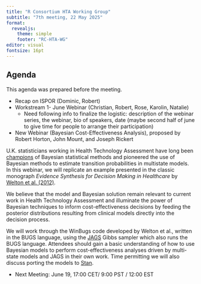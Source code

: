 ```yaml
---
title: "R Consortium HTA Working Group"
subtitle: "7th meeting, 22 May 2025"
format:
  revealjs: 
    theme: simple
    footer: "RC-HTA-WG"
editor: visual
fontsize: 16pt
---
```


## Agenda

This agenda was prepared before the meeting.

-   Recap on ISPOR (Dominic, Robert)
-   Workstream 1- June Webinar (Christian, Robert, Rose, Karolin, Natalie)
    -   Need following info to finalize the logistic: description of the webinar series, the webinar, bio of speakers, date (maybe second half of june to give time for people to arrange their participation)
-   New Webinar (Bayesian Cost-Effectiveness Analysis), proposed by Robert Horton, John Mount, and Joseph Rickert


U.K. statisticians working in Health Technology Assessment have long been [champions](https://pubmed.ncbi.nlm.nih.gov/11134920/) of Bayesian statistical methods and pioneered the use of Bayesian methods to estimate transition probabilities in multistate models. In this webinar, we will replicate an example presented in the classic monograph *Evidence Synthesis for Decision Making in Healthcare*  by [Welton et al. (2012)](https://bcs.wiley.com/he-bcs/Books?action=index&bcsId=7268&itemId=047006109X).

We believe that the model and Bayesian solution remain relevant to current work in Health Technology Assessment and illuminate the power of Bayesian techniques to inform cost-effectiveness decisions by feeding the posterior distributions resulting from clinical models directly into the decision process.


We will work through the WinBugs code developed by Welton et al., written in the BUGS language, using the [JAGS](https://mcmc-jags.sourceforge.io/) Gibbs sampler which also runs the BUGS language. Attendees should gain a basic understanding of how to use Bayesian models to perform cost-effectiveness analyses driven by multi-state models and JAGS in their own work. Time permitting we will also discuss porting the models to [Stan](https://mc-stan.org/).


-   Next Meeting: June 19, 17:00 CET/ 9:00 PST / 12:00 EST
